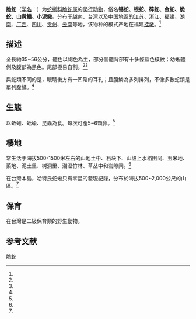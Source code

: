 {{noteTA
|T=zh-cn:脆蛇; zh-tw:哈特氏蛇蜥; 
|1=zh-cn:脆蛇; zh-tw:哈特氏蛇蜥; 
|2=zh-cn:爬行纲; zh-tw:爬蟲綱;
}}
{{Speciesbox
| name = 脆蛇
| status = LC
| status_system = 
| image = 
| genus = Dopasia
| species = harti
| authority = (Boulenger, 1899)<ref name='id4546'>{{cite web| url =http://www.bioinfo.cn/db05/BjdwSpecies.php?action=view&id=4546| title =脆蛇| work =《中国动物物种编目数据库》| publisher =中国科学院微生物研究所| author =中国科学院动物研究所| accessdate =2009-04-11| deadurl =yes| archiveurl =https://web.archive.org/web/20160305025438/http://www.bioinfo.cn/db05/BjdwSpecies.php?action=view&id=4546| archivedate =2016-03-05}}</ref>
}}

'''脆蛇'''（[[学名|学名]]：{{lang|la|''Dopasia harti''}}）为[[蛇蜥科|蛇蜥科]][[脆蛇属|脆蛇属]]的[[爬行动物|爬行动物]]，俗名'''锡蛇、银蛇、碎蛇、金蛇、脆蛇、山黄鳝、小泥鳅'''。分布于[[越南|越南]]、[[台湾|台湾]]以及[[中国|中国]]地區的[[江苏|江苏]]、[[浙江|浙江]]、[[福建|福建]]、[[湖南|湖南]]、[[广西|广西]]、[[四川|四川]]、[[贵州|贵州]]、[[云南|云南]]等地，该物种的模式产地在福建[[挂墩|挂墩]]。<ref name='id4546'/>

==描述==
全長約35~56公分，體色以褐色為主，部分個體背部有十多條藍色橫紋；幼蜥體側及腹部為黑色。尾部極易自割。<ref name="hsinchu-forest-0058708"/><ref name="spnp-AVoT4afKs40%3D"/>

與蛇類不同的是，眼睛後方有一凹陷的耳孔；且腹鱗為多列排列，不像多數蛇類是單列腹鱗。<ref name="spnp-AVoT4afKs40%3D"/>

==生態==
以蚯蚓、蛞蝓、昆蟲為食。每次可產5~6顆卵。<ref name="spnp-AVoT4afKs40%3D"/>

==棲地==
常生活于海拔500-1500米左右的山地土中、石块下、山坡上水稻田间、玉米地、菜地、泥土里、树洞里、潮湿竹林、草丛中和岩隙间。<ref name='id4546'/>

在台灣本島，哈特氏蛇蜥只有零星的發現紀錄，分布於海拔500~2,000公尺的山區。<ref name="hsinchu-forest-0058708"/>

==保育==
在台灣是二級保育類的野生動物。

== 参考文献 ==
{{reflist|refs=
<ref name="hsinchu-forest-0058708">{{cite web | url=https://hsinchu.forest.gov.tw/all-news/0058708 | title=到底是蛇還是蜥蜴？ | publisher=[[行政院農業委員會林務局新竹林區管理處|行政院農業委員會林務局新竹林區管理處]] | date=2016-05-19 | accessdate=2019-01-15 | author1=新竹林區管理處 | archive-date=2019-01-15 | archive-url=https://web.archive.org/web/20190115182015/https://hsinchu.forest.gov.tw/all-news/0058708 | dead-url=no }}</ref>
<ref name="spnp-AVoT4afKs40%3D">{{cite web | url=https://www.spnp.gov.tw/old/Ess/epaPreview.aspx?id=AVoT4afKs40%3D | title=是蛇還是蜥蜴？ | publisher=[[雪霸國家公園|雪霸國家公園]] | date=2013-02-28 | accessdate=2019-01-15 | author1=雪霸國家公園 }}{{Dead link|date=2020年1月 |bot=InternetArchiveBot |fix-attempted=yes }}</ref>
}}
{{Wikispecies|Ophisaurus harti}}

[[Category:脆蛇属|脆蛇]]